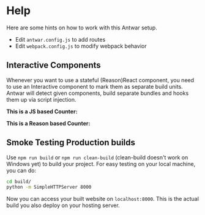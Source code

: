 
# Help

Here are some hints on how to work with this Antwar setup.

- Edit `antwar.config.js` to add routes
- Edit `webpack.config.js` to modify webpack behavior

## Interactive Components

Whenever you want to use a stateful (Reason)React component, you need to use an
Interactive component to mark them as separate build units. Antwar will detect
given components, build separate bundles and hooks them up via script injection.

**This is a JS based Counter:**

<Interactive id="components/Counter.js" component={Counter} count={5} />

**This is a Reason based Counter:**
<Interactive id="components/ReCounter.re.js" component={ReCounter} count={5} />

## Smoke Testing Production builds

Use `npm run build` or `npm run clean-build` (clean-build doesn't work on Windows yet) to build your project. For easy
testing on your local machine, you can do:

```sh
cd build/
python -m SimpleHTTPServer 8000
```

Now you can access your built website on `localhost:8000`. This is the
actual build you also deploy on your hosting server.